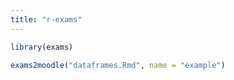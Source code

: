 ```yaml
---
title: "r-exams"
---
```


```r
library(exams)
```

```r
exams2moodle("dataframes.Rmd", name = "example")
```

